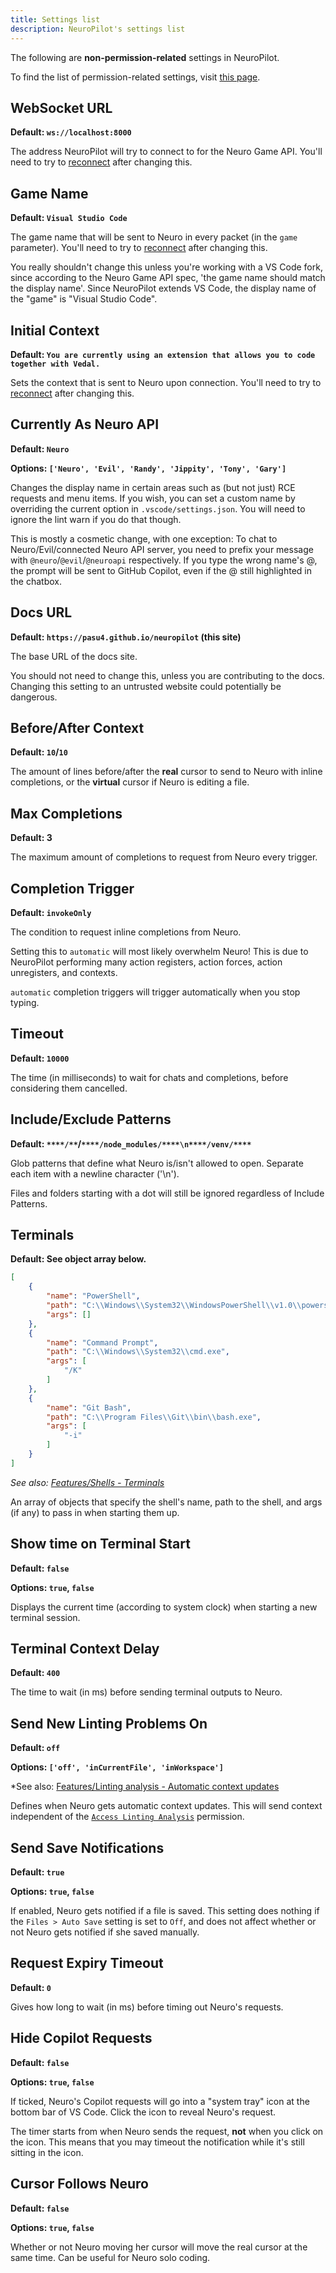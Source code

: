 ```yaml
---
title: Settings list
description: NeuroPilot's settings list
---
```



The following are **non-permission-related** settings in NeuroPilot.

To find the list of permission-related settings, visit [this page](/neuropilot/reference/permissions).

## WebSocket URL

**Default: `ws://localhost:8000`**

The address NeuroPilot will try to connect to for the Neuro Game API.
You'll need to try to [reconnect](/neuropilot/reference/commands) after changing this.

## Game Name

**Default: `Visual Studio Code`**

The game name that will be sent to Neuro in every packet (in the `game` parameter).
You'll need to try to [reconnect](/neuropilot/reference/commands) after changing this.

<Aside>

You really shouldn't change this unless you're working with a VS Code fork, since according to the Neuro Game API spec, 'the game name should match the display name'.
Since NeuroPilot extends VS Code, the display name of the "game" is "Visual Studio Code".

</Aside>

## Initial Context

**Default: `You are currently using an extension that allows you to code together with Vedal.`**

Sets the context that is sent to Neuro upon connection.
You'll need to try to [reconnect](/neuropilot/reference/commands) after changing this.

## Currently As Neuro API

**Default: `Neuro`**

**Options: `['Neuro', 'Evil', 'Randy', 'Jippity', 'Tony', 'Gary']`**

Changes the display name in certain areas such as (but not just) RCE requests and menu items.
If you wish, you can set a custom name by overriding the current option in `.vscode/settings.json`.
You will need to ignore the lint warn if you do that though.

<Aside>

This is mostly a cosmetic change, with one exception: To chat to Neuro/Evil/connected Neuro API server, you need to prefix your message with `@neuro`/`@evil`/`@neuroapi` respectively.
If you type the wrong name's @, the prompt will be sent to GitHub Copilot, even if the @ still highlighted in the chatbox.

</Aside>

## Docs URL

**Default: `https://pasu4.github.io/neuropilot` (this site)**

The base URL of the docs site.

<Aside type="caution">

You should not need to change this, unless you are contributing to the docs.
Changing this setting to an untrusted website could potentially be dangerous.

</Aside>

## Before/After Context

**Default: `10`/`10`**

The amount of lines before/after the **real** cursor to send to Neuro with inline completions, or the **virtual** cursor if Neuro is editing a file.

## Max Completions

**Default: 3**

The maximum amount of completions to request from Neuro every trigger.

## Completion Trigger

**Default: `invokeOnly`**

The condition to request inline completions from Neuro.

<Aside type="warning">

Setting this to `automatic` will most likely overwhelm Neuro!
This is due to NeuroPilot performing many action registers, action forces, action unregisters, and contexts.

`automatic` completion triggers will trigger automatically when you stop typing.

</Aside>

## Timeout

**Default: `10000`**

The time (in milliseconds) to wait for chats and completions, before considering them cancelled.

## Include/Exclude Patterns

**Default: `****/**`/`****/node_modules/****\n****/venv/****`**

Glob patterns that define what Neuro is/isn't allowed to open.
Separate each item with a newline character ('\n').

<Aside>

Files and folders starting with a dot will still be ignored regardless of Include Patterns.

</Aside>

## Terminals

**Default: See object array below.**

```json
[
    {
        "name": "PowerShell",
        "path": "C:\\Windows\\System32\\WindowsPowerShell\\v1.0\\powershell.exe",
        "args": []
    },
    {
        "name": "Command Prompt",
        "path": "C:\\Windows\\System32\\cmd.exe",
        "args": [
            "/K"
        ]
    },
    {
        "name": "Git Bash",
        "path": "C:\\Program Files\\Git\\bin\\bash.exe",
        "args": [
            "-i"
        ]
    }
]
```

*See also: [Features/Shells - Terminals](/neuropilot/reference/features/shells#terminals)*

An array of objects that specify the shell's name, path to the shell, and args (if any) to pass in when starting them up.

## Show time on Terminal Start

**Default: `false`**

**Options: `true`, `false`**

Displays the current time (according to system clock) when starting a new terminal session.

## Terminal Context Delay

**Default: `400`**

The time to wait (in ms) before sending terminal outputs to Neuro.

## Send New Linting Problems On

**Default: `off`**

**Options: `['off', 'inCurrentFile', 'inWorkspace']`**

*See also: [Features/Linting analysis - Automatic context updates](/neuropilot/reference/features/linting-analysis#automatic-context-updates)

Defines when Neuro gets automatic context updates. This will send context independent of the [`Access Linting Analysis`](/neuropilot/reference/permissions#linting-analysis) permission.

## Send Save Notifications

**Default: `true`**

**Options: `true`, `false`**

If enabled, Neuro gets notified if a file is saved.
This setting does nothing if the `Files > Auto Save` setting is set to `Off`, and does not affect whether or not Neuro gets notified if she saved manually.

## Request Expiry Timeout

**Default: `0`**

Gives how long to wait (in ms) before timing out Neuro's requests.

## Hide Copilot Requests

**Default: `false`**

**Options: `true`, `false`**

If ticked, Neuro's Copilot requests will go into a "system tray" icon at the bottom bar of VS Code.
Click the icon to reveal Neuro's request.

<Aside>

The timer starts from when Neuro sends the request, **not** when you click on the icon.
This means that you may timeout the notification while it's still sitting in the icon.

</Aside>

## Cursor Follows Neuro

**Default: `false`**

**Options: `true`, `false`**

Whether or not Neuro moving her cursor will move the real cursor at the same time.
Can be useful for Neuro solo coding.
